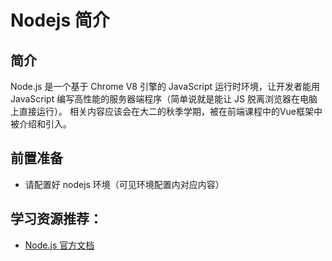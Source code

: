 # Nodejs 简介

## 简介
Node.js 是一个基于 Chrome V8 引擎的 JavaScript 运行时环境，让开发者能用 JavaScript 编写高性能的服务器端程序（简单说就是能让 JS 脱离浏览器在电脑上直接运行）。
相关内容应该会在大二的秋季学期，被在前端课程中的Vue框架中被介绍和引入。

## 前置准备
- 请配置好 nodejs 环境（可见环境配置内对应内容）

## 学习资源推荐：
- [Node.js 官方文档](https://nodejs.org/zh-cn/docs/)